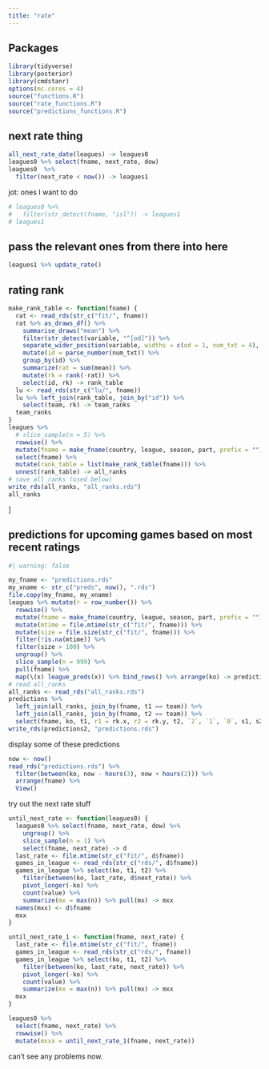 ```yaml
---
title: "rate"
---
```


## Packages

```r
library(tidyverse)
library(posterior)
library(cmdstanr)
options(mc.cores = 4)
source("functions.R")
source("rate_functions.R")
source("predictions_functions.R")
```

## next rate thing

```r
all_next_rate_date(leagues) -> leagues0
leagues0 %>% select(fname, next_rate, dow) 
leagues0  %>% 
  filter(next_rate < now()) -> leagues1
```

jot: ones I want to do

```r
# leagues0 %>%
#   filter(str_detect(fname, "isl")) -> leagues1
# leagues1
```

## pass the relevant ones from there into here

```r
leagues1 %>% update_rate() 
```

## rating rank

```r
make_rank_table <- function(fname) {
  rat <- read_rds(str_c("fit/", fname))
  rat %>% as_draws_df() %>% 
    summarise_draws("mean") %>% 
    filter(str_detect(variable, "^[od]")) %>% 
    separate_wider_position(variable, widths = c(od = 1, num_txt = 4), too_few = "align_start") %>% 
    mutate(id = parse_number(num_txt)) %>% 
    group_by(id) %>% 
    summarize(rat = sum(mean)) %>% 
    mutate(rk = rank(-rat)) %>% 
    select(id, rk) -> rank_table
  lu <- read_rds(str_c("lu/", fname))
  lu %>% left_join(rank_table, join_by("id")) %>% 
    select(team, rk) -> team_ranks
  team_ranks
}
leagues %>% 
  # slice_sample(n = 5) %>% 
  rowwise() %>% 
  mutate(fname = make_fname(country, league, season, part, prefix = "")) %>% 
  select(fname) %>% 
  mutate(rank_table = list(make_rank_table(fname))) %>% 
  unnest(rank_table) -> all_ranks
# save all_ranks (used below)
write_rds(all_ranks, "all_ranks.rds")
all_ranks
```

\]

## predictions for upcoming games based on most recent ratings

```r
#| warning: false

my_fname <- "predictions.rds"
my_xname <- str_c("preds", now(), ".rds")
file.copy(my_fname, my_xname)
leagues %>% mutate(r = row_number()) %>% 
  rowwise() %>% 
  mutate(fname = make_fname(country, league, season, part, prefix = "")) %>% 
  mutate(mtime = file.mtime(str_c("fit/", fname))) %>% 
  mutate(size = file.size(str_c("fit/", fname))) %>% 
  filter(!is.na(mtime)) %>% 
  filter(size > 100) %>% 
  ungroup() %>% 
  slice_sample(n = 999) %>%
  pull(fname) %>% 
  map(\(x) league_preds(x)) %>% bind_rows() %>% arrange(ko) -> predictions
# read all_ranks
all_ranks <- read_rds("all_ranks.rds")
predictions %>% 
  left_join(all_ranks, join_by(fname, t1 == team)) %>% 
  left_join(all_ranks, join_by(fname, t2 == team)) %>% 
  select(fname, ko, t1, r1 = rk.x, r2 = rk.y, t2, `2`, `1`, `0`, s1, s2) -> predictions2
write_rds(predictions2, "predictions.rds")
```

display some of these predictions

```r
now <- now()
read_rds("predictions.rds") %>% 
  filter(between(ko, now - hours(3), now + hours(2))) %>% 
  arrange(fname) %>% 
  View()
```

try out the next rate stuff

```r
until_next_rate <- function(leagues0) {
  leagues0 %>% select(fname, next_rate, dow) %>% 
    ungroup() %>% 
    slice_sample(n = 1) %>% 
    select(fname, next_rate) -> d
  last_rate <- file.mtime(str_c("fit/", d$fname))
  games_in_league <- read_rds(str_c("rds/", d$fname))
  games_in_league %>% select(ko, t1, t2) %>% 
    filter(between(ko, last_rate, d$next_rate)) %>% 
    pivot_longer(-ko) %>% 
    count(value) %>% 
    summarize(mx = max(n)) %>% pull(mx) -> mxx
  names(mxx) <- d$fname
  mxx
}
```

```r
until_next_rate_1 <- function(fname, next_rate) {
  last_rate <- file.mtime(str_c("fit/", fname))
  games_in_league <- read_rds(str_c("rds/", fname))
  games_in_league %>% select(ko, t1, t2) %>% 
    filter(between(ko, last_rate, next_rate)) %>% 
    pivot_longer(-ko) %>% 
    count(value) %>% 
    summarize(mx = max(n)) %>% pull(mx) -> mxx
  mxx
}
```

```r
leagues0 %>% 
  select(fname, next_rate) %>% 
  rowwise() %>% 
  mutate(mxxx = until_next_rate_1(fname, next_rate))
```

can't see any problems now.

